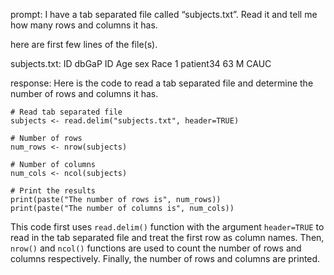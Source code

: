 prompt:
I have a tab separated file called "subjects.txt". Read it and tell me how many rows and columns it has. 

here are first few lines of the file(s).

subjects.txt:
ID	dbGaP ID	Age	sex	Race
1	patient34	63	M	CAUC


response:
Here is the code to read a tab separated file and determine the number of rows and columns it has.

```
# Read tab separated file
subjects <- read.delim("subjects.txt", header=TRUE)

# Number of rows
num_rows <- nrow(subjects)

# Number of columns
num_cols <- ncol(subjects)

# Print the results
print(paste("The number of rows is", num_rows))
print(paste("The number of columns is", num_cols))
```

This code first uses `read.delim()` function with the argument `header=TRUE` to read in the tab separated file and treat the first row as column names. Then, `nrow()` and `ncol()` functions are used to count the number of rows and columns respectively. Finally, the number of rows and columns are printed.
